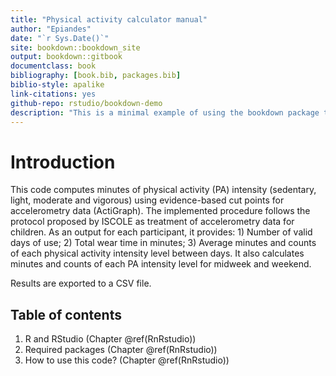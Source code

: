 ```yaml
--- 
title: "Physical activity calculator manual"
author: "Epiandes"
date: "`r Sys.Date()`"
site: bookdown::bookdown_site
output: bookdown::gitbook
documentclass: book
bibliography: [book.bib, packages.bib]
biblio-style: apalike
link-citations: yes
github-repo: rstudio/bookdown-demo
description: "This is a minimal example of using the bookdown package to write a book. The output format for this example is bookdown::gitbook."
---
```


# Introduction {#intro}

This code computes minutes of physical activity (PA) intensity (sedentary, light, moderate and vigorous) using  evidence-based cut points for accelerometry data (ActiGraph). The implemented procedure follows the protocol proposed by ISCOLE as treatment of accelerometry data for children. As an output for each participant, it provides: 1) Number of valid days of use; 2) Total wear time in minutes; 3) Average minutes and counts of each physical activity intensity level between days. It also calculates minutes and counts of each PA intensity level for midweek and weekend.

Results are exported to a CSV file.

## Table of contents
1. R and RStudio (Chapter \@ref(RnRstudio))
2. Required packages (Chapter \@ref(RnRstudio))
3. How to use this code? (Chapter \@ref(RnRstudio))

